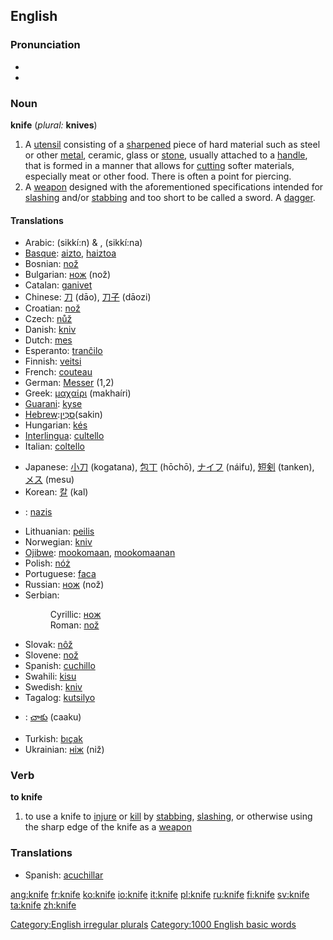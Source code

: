 ==English==
=== Pronunciation ===
*{{IPA|/naɪf/}}
*{{audio|en-us-knife.ogg|Audio (US)}}

=== Noun ===
'''knife''' (''plural:'' '''knives''')

#A [[utensil]] consisting of a [[sharpen]]ed piece of hard material such as steel or other [[metal]], ceramic, glass or [[stone]], usually attached to a [[handle]], that is formed in a manner that allows for [[cut]]ting softer materials, especially meat or other food. There is often a point for piercing.
#A [[weapon]] designed with the aforementioned specifications intended for [[slash]]ing and/or [[stab]]bing and too short to be called a sword. A [[dagger]].

==== Translations ====
{{top}}
*Arabic: {{ARchar|[[سكين]]}} (sikkí:n) {{m}} & {{f}}, {{ARchar|[[سكينة]]}} (sikkí:na) {{f}}
*[[Basque]]: [[aizto]], [[haiztoa]]
*Bosnian: [[nož#Bosnian|nož]] {{m}}
*Bulgarian: [[нож]] (nož) {{m}}
*Catalan: [[ganivet]] {{m}}
*Chinese: [[刀]] (dāo), [[刀子]] (dāozi)
*Croatian: [[nož#Croatian|nož]] {{m}}
*Czech: [[nůž]] {{m}}
*Danish: [[kniv]]
*Dutch: [[mes]] {{n}}
*Esperanto: [[tranĉilo]]
*Finnish: [[veitsi]]
*French: [[couteau]] {{m}}
*German: [[Messer]] {{n}} (1,2)
*Greek: [[μαχαίρι]] (makhaíri) {{n}}
*[[Guarani]]: [[kyse]]
*[[Hebrew]]:[[סכין|סַכִּין]](sakin)
*Hungarian: [[kés]]
*[[Interlingua]]: [[cultello]]
*Italian: [[coltello]] {{m}}
{{mid}}
*Japanese: [[小刀]] (kogatana), [[包丁]] (hōchō), [[ナイフ]] (náifu), [[短剣]] (tanken), [[メス]] (mesu)
*Korean: [[칼]] (kal)
*{{lv}}: [[nazis]] {{m}}
*Lithuanian: [[peilis]] {{m}}
*Norwegian: [[kniv]]
*[[Ojibwe]]: [[mookomaan]], [[mookomaanan]] {{p}}
*Polish: [[nóż]] {{m}}
*Portuguese: [[faca]] {{f}}
*Russian: [[нож#Russian|нож]] (nož) {{m}}
*Serbian:
*:Cyrillic: [[нож#Serbian|нож]] {{m}}
*:Roman: [[nož#Serbian|nož]] {{m}}
*Slovak: [[nôž]] {{m}}
*Slovene: [[nož]] {{m}}
*Spanish: [[cuchillo]] {{m}}
*Swahili: [[kisu]]
*Swedish: [[kniv]] {{c}}
*Tagalog: [[kutsilyo]]
*{{te}}: [[చాకు]] (caaku)
*Turkish: [[bıçak]]
*Ukrainian: [[ніж]] (niž) {{m}}
{{bottom}}

=== Verb ===
'''to knife'''

# to use a knife to [[injure]] or [[kill]] by [[stab]]bing, [[slash]]ing, or otherwise using the sharp edge of the knife as a [[weapon]]

===Translations===
*Spanish: [[acuchillar]]

[[Category:English irregular plurals]]
[[Category:1000 English basic words]]

[[ang:knife]]
[[fr:knife]]
[[ko:knife]]
[[io:knife]]
[[it:knife]]
[[pl:knife]]
[[ru:knife]]
[[fi:knife]]
[[sv:knife]]
[[ta:knife]]
[[zh:knife]]